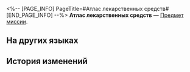 <%-- [PAGE_INFO]
PageTitle=#Атлас лекарственных средств#
[END_PAGE_INFO] --%>
{{Предмет Инфобокс
|id          = 140225
|Изображение = Предмет Атлас лекарственных средств.png
|Тип         = Предмет миссии
|Инвентарь   = Миссии
|Редкость    = 3
|Эффект      = 
|Описание    = Медицинский атлас Сяньчжоу, составленный Комиссией по алхимии. Он включает рецепты многих отваров и был внесён в список «Обязательное чтение для новых служащих Комиссии по алхимии».
}}
{{Описание|''«Учите! Это всё будет на экзамене».''}}
'''Атлас лекарственных средств''' — [[Предмет миссии]].

==На других языках==
{{На других языках
|en   = ''Compendium of Remedies''
|zhs  = 《要药分剂》
|zht  = 《要藥分劑》
|ja   = 『要薬分剤』
|ko   = ≪요약분제≫
|es   = «Recopilación de remedios»
|fr   = ''Recueil de remèdes''
|ru   = Атлас лекарственных средств
|th   = "ตำรับยารักษา"
|vi   = Cẩm Nang Y Dược
|de   = „Kompendium der Arzneimittel“
|id   = "Kompendium Obat"
|pt   = "Compêndio de Remédios"
}}

==История изменений==
{{История изменений|3.5}}